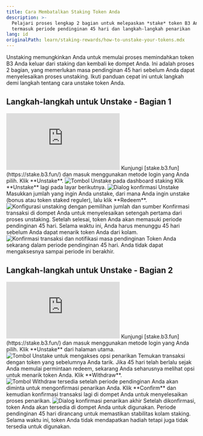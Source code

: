 ```yaml
---
title: Cara Membatalkan Staking Token Anda
description: >-
  Pelajari proses lengkap 2 bagian untuk melepaskan *stake* token B3 Anda,
  termasuk periode pendinginan 45 hari dan langkah-langkah penarikan
lang: id
originalPath: learn/staking-rewards/how-to-unstake-your-tokens.mdx
---
```

Unstaking memungkinkan Anda untuk memulai proses memindahkan token B3 Anda keluar dari staking dan kembali ke dompet Anda. Ini adalah proses 2 bagian, yang memerlukan masa pendinginan 45 hari sebelum Anda dapat menyelesaikan proses unstaking. Ikuti panduan cepat ini untuk langkah demi langkah tentang cara unstake token Anda.

## Langkah-langkah untuk Unstake - Bagian 1

<iframe
  className="w-full aspect-video rounded-xl"
  src="https://www.youtube.com/embed/YjaI8wOTFU8"
  title="Cara memulai proses unstaking - Bagian 1"
  frameBorder="0"
  allow="accelerometer; autoplay; clipboard-write; encrypted-media; gyroscope; picture-in-picture"
  allowFullScreen
></iframe>

<Steps>
<Step title="Navigasi ke platform staking">
  Kunjungi [stake.b3.fun](https://stake.b3.fun/) dan masuk menggunakan metode login yang Anda pilih.
</Step>

<Step title="Mulai unstaking">
  Klik **Unstake**.
  
  <Frame>
    <img src="https://s3.amazonaws.com/helpscout.net/docs/assets/685306b72e0550277aa9250e/images/6880caa7401e5f22412d6f07/file-RPUyMZLGQw.png" alt="Tombol Unstake pada dashboard staking" />
  </Frame>
</Step>

<Step title="Konfirmasi unstaking">
  Klik **Unstake** lagi pada layar berikutnya.
  
  <Frame>
    <img src="https://s3.amazonaws.com/helpscout.net/docs/assets/685306b72e0550277aa9250e/images/6880d58ec11e7d1454719143/file-cbpw28bxs7.png" alt="Dialog konfirmasi Unstake" />
  </Frame>
</Step>

<Step title="Konfigurasi unstaking">
  Masukkan jumlah yang ingin Anda unstake, dari mana Anda ingin unstake (bonus atau token staked reguler), lalu klik **Redeem**.
  
  <Frame>
    <img src="https://s3.amazonaws.com/helpscout.net/docs/assets/685306b72e0550277aa9250e/images/6880d5b6a309495486d15222/file-CB226Ql8iu.png" alt="Konfigurasi unstaking dengan pemilihan jumlah dan sumber" />
  </Frame>
</Step>

<Step title="Konfirmasi transaksi">
  Konfirmasi transaksi di dompet Anda untuk menyelesaikan setengah pertama dari proses unstaking. Setelah selesai, token Anda akan memasuki periode pendinginan 45 hari. Selama waktu ini, Anda harus menunggu 45 hari sebelum Anda dapat menarik token Anda dari kolam.
  
  <Frame>
    <img src="https://s3.amazonaws.com/helpscout.net/docs/assets/685306b72e0550277aa9250e/images/6880d6a8c11e7d145471914b/file-23wcN9GIV4.png" alt="Konfirmasi transaksi dan notifikasi masa pendinginan" />
  </Frame>
  
  <Warning>
    Token Anda sekarang dalam periode pendinginan 45 hari. Anda tidak dapat mengaksesnya sampai periode ini berakhir.
  </Warning>
</Step>
</Steps>

## Langkah-langkah untuk Unstake - Bagian 2

<iframe
  className="w-full aspect-video rounded-xl"
  src="https://www.youtube.com/embed/cWF60Ga63zc"
  title="Cara menyelesaikan proses unstaking - Bagian 2"
  frameBorder="0"
  allow="accelerometer; autoplay; clipboard-write; encrypted-media; gyroscope; picture-in-picture"
  allowFullScreen
></iframe>

<Steps>
<Step title="Kembali setelah pendinginan">
  Kunjungi [stake.b3.fun](https://stake.b3.fun/) dan masuk menggunakan metode login yang Anda pilih.
</Step>

<Step title="Akses unstaking">
  Klik **Unstake** dari halaman utama.
  
  <Frame>
    <img src="https://s3.amazonaws.com/helpscout.net/docs/assets/685306b72e0550277aa9250e/images/6880caa7401e5f22412d6f07/file-RPUyMZLGQw.png" alt="Tombol Unstake untuk mengakses opsi penarikan" />
  </Frame>
</Step>

<Step title="Temukan penarikan Anda yang tertunda">
  Temukan transaksi dengan token yang sebelumnya Anda tarik. Jika 45 hari telah berlalu sejak Anda memulai permintaan redeem, sekarang Anda seharusnya melihat opsi untuk menarik token Anda. Klik **Withdraw**.
  
  <Frame>
    <img src="https://s3.amazonaws.com/helpscout.net/docs/assets/685306b72e0550277aa9250e/images/6880d910a309495486d15244/file-hV44iKcfeA.png" alt="Tombol Withdraw tersedia setelah periode pendinginan" />
  </Frame>
</Step>

<Step title="Selesaikan penarikan">
  Anda akan diminta untuk mengonfirmasi penarikan Anda. Klik **Confirm** dan kemudian konfirmasi transaksi lagi di dompet Anda untuk menyelesaikan proses penarikan.
  
  <Frame>
    <img src="https://s3.amazonaws.com/helpscout.net/docs/assets/685306b72e0550277aa9250e/images/6880d97cb28ecf16639c8ba2/file-4xAU7oxk71.png" alt="Dialog konfirmasi penarikan akhir" />
  </Frame>
  
  <Check>
    Setelah dikonfirmasi, token Anda akan tersedia di dompet Anda untuk digunakan.
  </Check>
</Step>
</Steps>

<Info>
Periode pendinginan 45 hari dirancang untuk memastikan stabilitas kolam staking. Selama waktu ini, token Anda tidak mendapatkan hadiah tetapi juga tidak tersedia untuk digunakan.
</Info>
